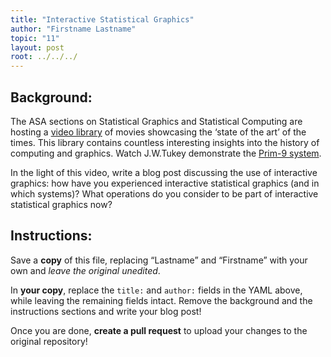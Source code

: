 ```yaml
---
title: "Interactive Statistical Graphics"
author: "Firstname Lastname"
topic: "11"
layout: post
root: ../../../
---
```


## Background:

The ASA sections on Statistical Graphics and Statistical Computing are hosting a [video library](http://stat-graphics.org/movies/) of movies showcasing the 'state of the art' of the times. This library contains countless interesting insights into the history of computing and graphics. Watch J.W.Tukey demonstrate the  [Prim-9 system](http://stat-graphics.org/movies/prim9.html).

In the light of this video, write a blog post discussing the use of interactive graphics: how have you experienced interactive statistical graphics (and in which systems)? What operations do you consider to be part of interactive statistical graphics now? 

## Instructions:
Save a **copy** of this file, replacing "Lastname" and "Firstname" with your own and *leave the original unedited*.

In **your copy**, replace the `title:` and `author:` fields in the YAML above, while leaving the remaining fields intact. Remove the background and the instructions sections and write your blog post!

Once you are done, **create a pull request** to upload your changes to the original repository!


